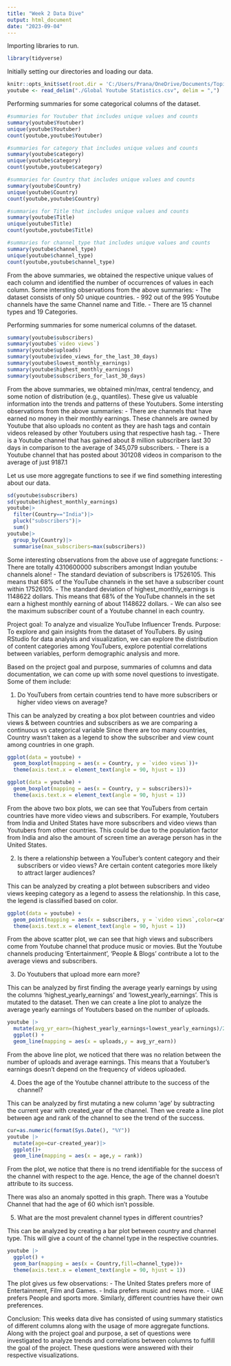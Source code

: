 ---
title: "Week 2 Data Dive"
output: html_document
date: "2023-09-04"
---
Importing libraries to run.
```{r}
library(tidyverse)
```

Initially setting our directories and loading our data.
```{r}
knitr::opts_knit$set(root.dir = 'C:/Users/Prana/OneDrive/Documents/Topics in Info FA23(Grad)')
youtube <- read_delim("./Global Youtube Statistics.csv", delim = ",")
```

Performing summaries for some categorical columns of the dataset. 
```{r}
#summaries for Youtuber that includes unique values and counts
summary(youtube$Youtuber) 
unique(youtube$Youtuber) 
count(youtube,youtube$Youtuber) 

#summaries for category that includes unique values and counts
summary(youtube$category) 
unique(youtube$category)
count(youtube,youtube$category) 

#summaries for Country that includes unique values and counts
summary(youtube$Country) 
unique(youtube$Country)
count(youtube,youtube$Country)

#summaries for Title that includes unique values and counts
summary(youtube$Title) 
unique(youtube$Title)
count(youtube,youtube$Title)

#summaries for channel_type that includes unique values and counts
summary(youtube$channel_type) 
unique(youtube$channel_type)
count(youtube,youtube$channel_type)
```

From the above summaries, we obtained the respective unique values of each column and identified the number of 
occurrences of values in each column. 
Some intersting observations from the above summaries:
- The dataset consists of only 50 unique countries.
- 992 out of the 995 Youtube channels have the same Channel name and Title.
- There are 15 channel types and 19 Categories.

Performing summaries for some numerical columns of the dataset.
```{r}
summary(youtube$subscribers)
summary(youtube$`video views`)
summary(youtube$uploads)
summary(youtube$video_views_for_the_last_30_days)
summary(youtube$lowest_monthly_earnings)
summary(youtube$highest_monthly_earnings)
summary(youtube$subscribers_for_last_30_days)
```

From the above summaries, we obtained min/max, central tendency, and some notion of distribution (e.g., quantiles). These give us valuable information into the trends and patterns of these Youtubers.
Some intersting observations from the above summaries:
- There are channels that have earned no money in their monthly earnings. These channels are owned by Youtube that also uploads no content as they are hash tags and contain videos released by other Youtubers using that respective hash tag.
- There is a Youtube channel that has gained about 8 million subscribers last 30 days in comparison to the average of 345,079 subscribers.
- There is a Youtube channel that has posted about 301208 videos in comparison to the average of just 9187.1


Let us use more aggregate functions to see if we find something interesting about our data.
```{r}
sd(youtube$subscribers)
sd(youtube$highest_monthly_earnings)
youtube|>
  filter(Country=="India")|>
  pluck("subscribers")|>
  sum()
youtube|>
  group_by(Country)|>
  summarise(max_subscribers=max(subscribers))
```

Some interesting observations from the above use of aggregate functions:
- There are totally 4310600000 subscribers amongst Indian youtube channels alone!
- The standard deviation of subscribers is 17526105. This means that 68% of the YouTube channels in the set have a subscriber count within 17526105.
- The standard deviation of highest_monthly_earnings is 1148622 dollars. This means that 68% of the YouTube channels in the set earn a highest monthly earning of about 1148622 dollars.
- We can also see the maximum subscriber count of a Youtube channel in each country. 


Project goal: To analyze and visualize YouTube Influencer Trends.
Purpose: To explore and gain insights from the dataset of YouTubers. By using RStudio for data analysis and visualization, we can explore the distribution of content categories among YouTubers, explore potential correlations between variables, perform demographic analysis and more. 

Based on the project goal and purpose, summaries of columns and data documentation, we can come up with some
novel questions to investigate. Some of them include:

1. Do YouTubers from certain countries tend to have more subscribers or higher video views on average? 

This can be analyzed by creating a box plot between countries and video views & between countries and subscribers as
we are comparing a continuous vs categorical variable
Since there are too many countries, Country wasn't taken as a legend to show the subscriber and view count among 
countries in one graph. 
```{r}
ggplot(data = youtube) + 
  geom_boxplot(mapping = aes(x = Country, y = `video views`))+
  theme(axis.text.x = element_text(angle = 90, hjust = 1))

ggplot(data = youtube) + 
  geom_boxplot(mapping = aes(x = Country, y = subscribers))+
  theme(axis.text.x = element_text(angle = 90, hjust = 1))
```

From the above two box plots, we can see that YouTubers from certain countries have more video views and subscribers. For example, Youtubers from India and United States have more subscribers and video views than Youtubers from other countries. This could be due to the population factor from India and also the amount of screen time an average person has in the United States.

2. Is there a relationship between a YouTuber's content category and their subscribers or video views? Are certain content categories more likely to attract larger audiences?

This can be analyzed by creating a plot between subscribers and video views keeping category as a legend to assess the relationship. In this case, the legend is classified based on color.
```{r}
ggplot(data = youtube) + 
  geom_point(mapping = aes(x = subscribers, y = `video views`,color=category))+
  theme(axis.text.x = element_text(angle = 90, hjust = 1))
```

From the above scatter plot, we can see that high views and subscribers come from Youtube channel that produce music or movies. But the Youtube channels producing 'Entertainment', 'People & Blogs' contribute a lot to the average views and subscribers.

3. Do Youtubers that upload more earn more?

This can be analyzed by first finding the average yearly earnings by using the columns 'highest_yearly_earnings' 
and 'lowest_yearly_earnings'. This is mutated to the dataset. Then we can create a line plot to analyze the average yearly earnings of Youtubers based on the number of uploads.
```{r}
youtube |>
  mutate(avg_yr_earn=(highest_yearly_earnings+lowest_yearly_earnings)/2) |>
  ggplot() +
  geom_line(mapping = aes(x = uploads,y = avg_yr_earn)) 
```

From the above line plot, we noticed that there was no relation between the number of uploads and average earnings. 
This means that a Youtuber's earnings doesn't depend on the frequency of videos uploaded. 

4. Does the age of the Youtube channel attribute to the success of the channel?

This can be analyzed by first mutating a new column 'age' by subtracting the current year with created_year of the 
channel. Then we create a line plot between age and rank of the channel to see the trend of the success.
```{r}
cur=as.numeric(format(Sys.Date(), "%Y"))
youtube |>
  mutate(age=cur-created_year)|>
  ggplot()+
  geom_line(mapping = aes(x = age,y = rank))
```

From the plot, we notice that there is no trend identifiable for the success of the channel with respect to the age.
Hence, the age of the channel doesn't attribute to its success.

There was also an anomaly spotted in this graph. There was a Youtube Channel that had the age of 60 which isn't possible. 

5. What are the most prevalent channel types in different countries?

This can be analyzed by creating a bar plot between country and channel type. This will give a count of the channel
type in the respective countries.
```{r}
youtube |>
  ggplot() +
  geom_bar(mapping = aes(x = Country,fill=channel_type))+
  theme(axis.text.x = element_text(angle = 90, hjust = 1))
```

The plot gives us few observations:
- The United States prefers more of Entertainment, Film and Games.
- India prefers music and news more.
- UAE prefers People and sports more.
Similarly, different countries have their own preferences.


Conclusion: This weeks data dive has consisted of using summary statistics of different columns along with the usage of more aggregate functions. Along with the project goal and purpose, a set of questions were investigated to analyze trends and correlations between columns to fulfill the goal of the project. These questions were answered with their respective visualizations.